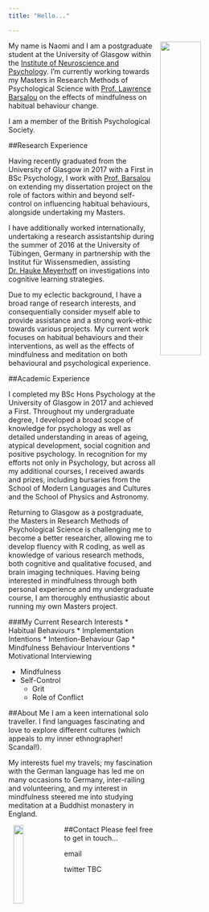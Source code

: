 ```yaml
---
title: "Hello..."

---
```


<img src="images/Face2.jpg" style="width: 40%; float: right;
padding-left: 10px;"> My name is Naomi and I am a postgraduate student at the University of Glasgow within the [Institute of Neuroscience and Psychology](http://www.gla.ac.uk/researchinstitutes/neurosciencepsychology/).
I’m currently working towards my Masters in Research Methods of Psychological Science with [Prof. Lawrence Barsalou](https://www.gla.ac.uk/schools/psychology/staff/lawrencebarsalou/) on the effects of mindfulness on habitual behaviour change. 

I am a member of the British Psychological Society.



##Research Experience

Having recently graduated from the University of Glasgow in 2017 with a First in BSc Psychology, I work with [Prof. Barsalou](https://www.gla.ac.uk/schools/psychology/staff/lawrencebarsalou/) on extending my dissertation project on the role of factors within and beyond self-control on influencing habitual behaviours, alongside undertaking my Masters. 

I have additionally worked internationally, undertaking a research assistantship during the summer of 2016 at the University of Tübingen, Germany in partnership with the Institut für Wissensmedien, assisting [Dr. Hauke Meyerhoff](https://www.iwm-tuebingen.de/www/personen/ma.html?uid=hmeyerhoff) on investigations into cognitive learning strategies. 

Due to my eclectic background, I have a broad range of research interests, and consequentially consider myself able to provide assistance and a strong work-ethic towards various projects. My current work focuses on habitual behaviours and their interventions, as well as the effects of mindfulness and meditation on both behavioural and psychological experience. 



##Academic Experience

I completed my BSc Hons Psychology at the University of Glasgow in 2017 and achieved a First. Throughout my undergraduate degree, I developed a broad scope of knowledge for psychology as well as detailed understanding in areas of ageing, atypical development, social cognition and positive psychology. In recognition for my efforts not only in Psychology, but across all my additional courses, I received awards and prizes, including bursaries from the School of Modern Languages and Cultures and the School of Physics and Astronomy. 

Returning to Glasgow as a postgraduate, the Masters in Research Methods of Psychological Science is challenging me to become a better researcher, allowing me to develop fluency with R coding, as well as knowledge of various research methods, both cognitive and qualitative focused, and brain imaging techniques. Having being interested in mindfulness 
through both personal experience and my undergraduate course, I am thoroughly enthusiastic about running my own Masters project.

###My Current Research Interests
* Habitual Behaviours
    * Implementation Intentions
    * Intention-Behaviour Gap
    * Mindfulness Behaviour Interventions
    * Motivational Interviewing

* Mindfulness
* Self-Control
    * Grit
    * Role of Conflict


##About Me
I am a keen international solo traveller. I find languages fascinating and love to explore different cultures (which appeals to my inner ethnographer! Scandal!).

My interests fuel my travels; my fascination with the German language has led me on many occasions to Germany, inter-railing and volunteering, and my interest in mindfulness steered me into studying meditation at a Buddhist monastery in England.

   
##Contact
<img src="images/contact.jpg" style="width: 20%; float: left;
padding-left: 10px;"> Please feel free to get in touch...

email


twitter
TBC
